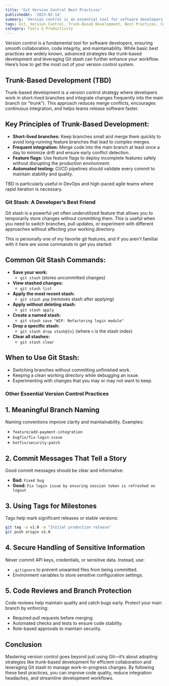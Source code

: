 ```yaml
---
title: 'Git Version Control Best Practices'
publishedAt: '2023-02-14'
summary: 'Version control is an essential tool for software developers. This guide explores best practices, including trunk-based development and Git stash, to help you manage your code effectively.'
tags: Git, Version Control, Trunk-Based Development, Best Practices, Collaboration, Workflow
category: Tools & Productivity
---
```


Version control is a fundamental tool for software developers, ensuring smooth collaboration, code integrity, and maintainability. While basic best practices are widely known, advanced strategies like trunk-based development and leveraging Git stash can further enhance your workflow. Here’s how to get the most out of your version control system.

## **Trunk-Based Development (TBD)**

Trunk-based development is a version control strategy where developers work in short-lived branches and integrate changes frequently into the main branch (or "trunk"). This approach reduces merge conflicts, encourages continuous integration, and helps teams release software faster.

##  **Key Principles of Trunk-Based Development:**

- **Short-lived branches:** Keep branches small and merge them quickly to avoid long-running feature branches that lead to complex merges.
- **Frequent integration:** Merge code into the main branch at least once a day to minimize drift and ensure early conflict detection.
- **Feature flags:** Use feature flags to deploy incomplete features safely without disrupting the production environment.
- **Automated testing:** CI/CD pipelines should validate every commit to maintain stability and quality.

TBD is particularly useful in DevOps and high-paced agile teams where rapid iteration is necessary.

### **Git Stash: A Developer’s Best Friend**

Git stash is a powerful yet often underutilized feature that allows you to temporarily store changes without committing them. This is useful when you need to switch branches, pull updates, or experiment with different approaches without affecting your working directory.

This is personally one of my favorite git features, and if you aren't familiar with it here are some commands to get you started:

##  **Common Git Stash Commands:**

- **Save your work:**
  - `git stash` (stores uncommitted changes)
- **View stashed changes:**
  - `git stash list`
- **Apply the most recent stash:**
  - `git stash pop` (removes stash after applying)
- **Apply without deleting stash:**
  - `git stash apply`
- **Create a named stash:**
  - `git stash save "WIP: Refactoring login module"`
- **Drop a specific stash:**
  - `git stash drop stash@{n}` (where `n` is the stash index)
- **Clear all stashes:**
  - `git stash clear`

##  **When to Use Git Stash:**

- Switching branches without committing unfinished work.
- Keeping a clean working directory while debugging an issue.
- Experimenting with changes that you may or may not want to keep.

### **Other Essential Version Control Practices**

##  **1. Meaningful Branch Naming**

Naming conventions improve clarity and maintainability. Examples:

- `feature/add-payment-integration`
- `bugfix/fix-login-issue`
- `hotfix/security-patch`

##  **2. Commit Messages That Tell a Story**

Good commit messages should be clear and informative:

- **Bad:** `Fixed bug`
- **Good:** `Fix login issue by ensuring session token is refreshed on logout`

##  **3. Using Tags for Milestones**

Tags help mark significant releases or stable versions:

```sh
git tag -a v1.0 -m "Initial production release"
git push origin v1.0
```

##  **4. Secure Handling of Sensitive Information**

Never commit API keys, credentials, or sensitive data. Instead, use:

- `.gitignore` to prevent unwanted files from being committed.
- Environment variables to store sensitive configuration settings.

##  **5. Code Reviews and Branch Protection**

Code reviews help maintain quality and catch bugs early. Protect your main branch by enforcing:

- Required pull requests before merging.
- Automated checks and tests to ensure code stability.
- Role-based approvals to maintain security.

## **Conclusion**

Mastering version control goes beyond just using Git—it’s about adopting strategies like trunk-based development for efficient collaboration and leveraging Git stash to manage work-in-progress changes. By following these best practices, you can improve code quality, reduce integration headaches, and streamline development workflows.
